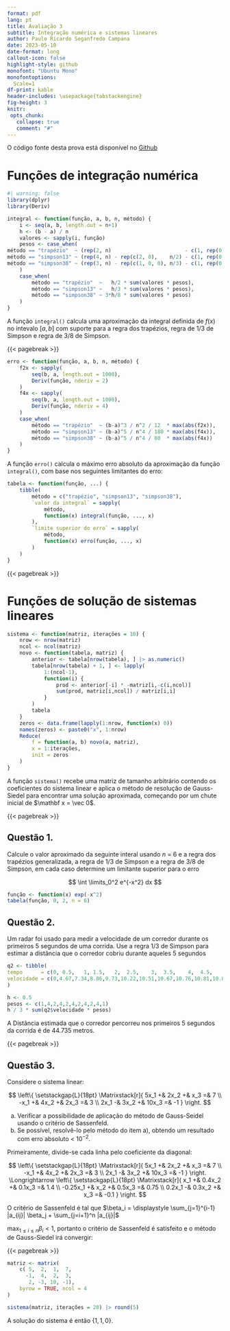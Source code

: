 ```yaml
---
format: pdf
lang: pt
title: Avaliação 3
subtitle: Integração numérica e sistemas lineares
author: Paulo Ricardo Seganfredo Campana
date: 2023-05-10
date-format: long
callout-icon: false
highlight-style: github
monofont: "Ubuntu Mono"
monofontoptions: 
  Scale=1
df-print: kable
header-includes: \usepackage{tabstackengine}
fig-height: 3
knitr: 
 opts_chunk: 
   collapse: true
   comment: "#"
---
```


::: hidden
\pagestyle{empty}
\thispagestyle{empty}
:::

O código fonte desta prova está disponível no [Github](https://github.com/PauloCampana/UFPB/blob/main/P4/numérico/prova3/prova3.qmd)

# Funções de integração numérica

```r
#| warning: false
library(dplyr)
library(Deriv)
```

```r
integral <- function(função, a, b, n, método) {
    i <- seq(a, b, length.out = n+1)
    h <- (b - a) / n
    valores <- sapply(i, função)
    pesos <- case_when(
método == "trapézio"  ~ (rep(2, n)                        - c(1, rep(0, n-1))) |> c(1),
método == "simpson13" ~ (rep(4, n) - rep(c(2, 0),    n/2) - c(1, rep(0, n-1))) |> c(1),
método == "simpson38" ~ (rep(3, n) - rep(c(1, 0, 0), n/3) - c(1, rep(0, n-1))) |> c(1)
    )
    case_when(
        método == "trapézio"  ~   h/2 * sum(valores * pesos),
        método == "simpson13" ~   h/3 * sum(valores * pesos),
        método == "simpson38" ~ 3*h/8 * sum(valores * pesos)
    )
}
```

A função `integral()` calcula uma aproximação da integral definida de $f(x)$ no intevalo $[a,b]$ com suporte para a regra dos trapézios, regra de 1/3 de Simpson e regra de 3/8 de Simpson.

{{< pagebreak >}}

```r
erro <- function(função, a, b, n, método) {
    f2x <- sapply(
        seq(b, a, length.out = 1000),
        Deriv(função, nderiv = 2)
    )
    f4x <- sapply(
        seq(b, a, length.out = 1000),
        Deriv(função, nderiv = 4)
    )
    case_when(
        método == "trapézio"  ~ (b-a)^3 / n^2 / 12  * max(abs(f2x)),
        método == "simpson13" ~ (b-a)^5 / n^4 / 180 * max(abs(f4x)),
        método == "simpson38" ~ (b-a)^5 / n^4 / 80  * max(abs(f4x))
    )
}
```

A função `erro()` calcula o máximo erro absoluto da aproximação da função `integral()`, com base nos seguintes limitantes do erro:

\begin{align*}
    \text{regra dos trapézios:}     \quad & |E| \leqslant \dfrac{(b - a)^3}{12 n^2} \max_{a \leqslant x \leqslant b} \left| f^{(2)}(x) \right| \\
    \text{regra de 1/3 de Simpson:} \quad & |E| \leqslant \dfrac{(b - a)^5}{180 n^4} \max_{a \leqslant x \leqslant b} \left| f^{(4)}(x) \right| \\
    \text{regra de 3/8 de Simpson:} \quad & |E| \leqslant \dfrac{(b - a)^5}{80 n^4} \max_{a \leqslant x \leqslant b} \left| f^{(4)}(x) \right| 
\end{align*}

```r
tabela <- function(função, ...) {
    tibble(
        método = c("trapézio", "simpson13", "simpson38"),
        `valor da integral` = sapply(
            método,
            function(x) integral(função, ..., x)
        ),
        `limite superior do erro` = sapply(
            método,
            function(x) erro(função, ..., x)
        )
    )
}
```

{{< pagebreak >}}

# Funções de solução de sistemas lineares

```r
sistema <- function(matriz, iterações = 10) {
    nrow <- nrow(matriz)
    ncol <- ncol(matriz)
    novo <- function(tabela, matriz) {
        anterior <- tabela[nrow(tabela), ] |> as.numeric()
        tabela[nrow(tabela) + 1, ] <- lapply(
            1:(ncol-1),
            function(i) {
                prod <- anterior[-i] * -matriz[i,-c(i,ncol)]
                sum(prod, matriz[i,ncol]) / matriz[i,i]
            }
        )
        tabela
    }
    zeros <- data.frame(lapply(1:nrow, function(x) 0))
    names(zeros) <- paste0("x", 1:nrow)
    Reduce(
        f = function(a, b) novo(a, matriz),
        x = 1:iterações,
        init = zeros
    )
}
```

A função `sistema()` recebe uma matriz de tamanho arbitrário contendo os coeficientes do sistema linear e aplica o método de resolução de Gauss-Siedel para encontrar uma solução aproximada, começando por um chute inicial de $\mathbf x = \vec 0$.

{{< pagebreak >}}

::: {.callout-important}

# **Questão 1.**
Calcule o valor aproximado da seguinte interal usando $n$ = 6 e a regra dos trapézios generalizada, a regra de 1/3 de Simpson e a regra de 3/8 de Simpson, em cada caso determine um limitante superior para o erro

$$
\int \limits_0^2 e^{-x^2} dx
$$

:::

```r
função <- function(x) exp(-x^2)
tabela(função, 0, 2, n = 6)
```

::: {.callout-important}

# **Questão 2.**
Um radar foi usado para medir a velocidade de um corredor durante os primeiros 5 segundos de uma corrida. Use a regra 1/3 de Simpson para estimar a distância que o corredor cobriu durante aqueles 5 segundos

```r
q2 <- tibble(
tempo      = c(0, 0.5,   1, 1.5,   2,  2.5,    3,  3.5,    4,  4.5,    5),
velocidade = c(0,4.67,7.34,8.86,9.73,10.22,10.51,10.67,10.76,10.81,10.81)
)
```

:::

```r
h <- 0.5
pesos <- c(1,4,2,4,2,4,2,4,2,4,1)
h / 3 * sum(q2$velocidade * pesos)
```

A Distância estimada que o corredor percorreu nos primeiros 5 segundos da corrida é de 44.735 metros.

{{< pagebreak >}}

::: {.callout-important}

# **Questão 3.**
Considere o sistema linear:

$$
\left\{
    \setstackgap{L}{18pt}
    \Matrixstack[r]{
        5x_1 +& 2x_2 +&   x_3 =& 7 \\
        -x_1 +& 4x_2 +&  2x_3 =& 3 \\
        2x_1 -& 3x_2 +& 10x_3 =& -1
    }
\right.
$$

a) Verificar a possibilidade de aplicação do método de Gauss-Seidel usando o critério de Sassenfeld.
b) Se possível, resolvê-lo pelo método do item a), obtendo um resultado com erro absoluto < $10^{-2}$.

:::

Primeiramente, divide-se cada linha pelo coeficiente da diagonal:

$$
\left\{
    \setstackgap{L}{18pt}
    \Matrixstack[r]{
        5x_1 +& 2x_2 +&   x_3 =& 7 \\
        -x_1 +& 4x_2 +&  2x_3 =& 3 \\
        2x_1 -& 3x_2 +& 10x_3 =& -1
    }
\right. \Longrightarrow
\left\{
    \setstackgap{L}{18pt}
    \Matrixstack[r]{
             x_1 +& 0.4x_2 +& 0.1x_3 =& 1.4 \\
        -0.25x_1 +&    x_2 +& 0.5x_3 =& 0.75 \\
          0.2x_1 -& 0.3x_2 +&    x_3 =& -0.1
    }
\right.
$$

O critério de Sassenfeld é tal que $\beta_i = \displaystyle \sum_{j=1}^{i-1} |a_{ij}| \beta_j + \sum_{j=i+1}^n |a_{ij}|$

\begin{align*}
    \beta_1 = |a_{11}| + |a_{12}| &= 0.4 + 0.1 = 0.5 \\
    \beta_2 = |a_{21}| \beta_1 + |a_{23}| &= 0.25 \times 0.5 + 0.5 = 0.625 \\
    \beta_3 = |a_{31}| \beta_1 + |a_{32}| \beta_2 &= 0.2 \times 0.5 + 0.3 \times 0.625 = 0.2875
\end{align*}

$\displaystyle \max_{1 \leqslant i \leqslant n} \beta_i < 1$, portanto o critério de Sassenfeld é satisfeito e o método de Gauss-Siedel irá convergir:

{{< pagebreak >}}

```r
matriz <- matrix(
    c( 5,  2,  1,  7,
      -1,  4,  2,  3,
       2, -3, 10, -1),
    byrow = TRUE, ncol = 4
)

sistema(matriz, iterações = 20) |> round(5)
```

A solução do sistema é então $\lbrace 1,1,0 \rbrace$.

